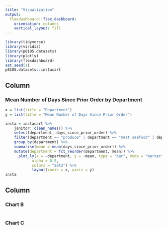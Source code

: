 ```yaml
---
title: "Visualization"
output: 
  flexdashboard::flex_dashboard:
    orientation: columns
    vertical_layout: fill
---
```


```r
library(tidyverse)
library(viridis)
library(p8105.datasets)
library(plotly)
library(flexdashboard)
set.seed(1)
p8105.datasets::instacart
```

Column {data-width=650}
-----------------------------------------------------------------------

### Mean Number of Days Since Prior Order by Department 

```r
x = list(title = "Department")
y = list(title = "Mean Number of Days Since Prior Order")

insta = instacart %>% 
    janitor::clean_names() %>%
    select(department, days_since_prior_order) %>%
    filter(department == "produce" | department == "meat seafood" | department == "dairy eggs" | department == "international" | department == "pantry" | department == "snacks" | department == "canned goods" | department == "alcohol" | department == "bakery" | department == "babies" | department == "breakfast" |  department == "frozen" |  department == "bulk" | department == "dry goods pasta" | department == "beverages" |  department == "deli") %>%
    group_by(department) %>%
    summarise(mean = mean(days_since_prior_order)) %>%
    mutate(department = fct_reorder(department, mean)) %>% 
      plot_ly(x = ~department, y = ~mean, type = "bar", mode = "markers", 
            alpha = 0.5, 
            colors = "Set2") %>%
            layout(xaxis = x, yaxis = y)
insta
```

Column {data-width=350}
-----------------------------------------------------------------------

### Chart B

```r

```

### Chart C

```r

```

